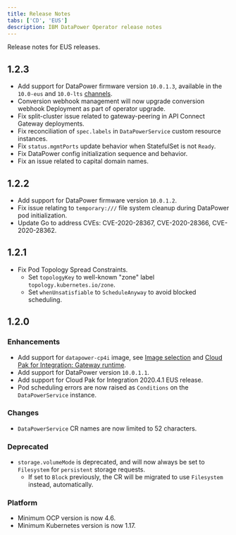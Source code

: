 ```yaml
---
title: Release Notes
tabs: ['CD', 'EUS']
description: IBM DataPower Operator release notes
---
```


<PageDescription>

Release notes for EUS releases.

</PageDescription>

## 1.2.3

- Add support for DataPower firmware version `10.0.1.3`, available in the `10.0-eus` and `10.0-lts` [channels](/apis/datapowerservice/v1beta2#channels).
- Conversion webhook management will now upgrade conversion webhook Deployment as part of operator upgrade.
- Fix split-cluster issue related to gateway-peering in API Connect Gateway deployments.
- Fix reconciliation of `spec.labels` in `DataPowerService` custom resource instances.
- Fix `status.mgmtPorts` update behavior when StatefulSet is not `Ready`.
- Fix DataPower config initialization sequence and behavior.
- Fix an issue related to capital domain names.

## 1.2.2

- Add support for DataPower firmware version `10.0.1.2`.
- Fix issue relating to `temporary:///` file system cleanup during DataPower pod initialization.
- Update Go to address CVEs: CVE-2020-28367, CVE-2020-28366, CVE-2020-28362.

## 1.2.1

- Fix Pod Topology Spread Constraints.
  - Set `topologyKey` to well-known "zone" label `topology.kubernetes.io/zone`.
  - Set `whenUnsatisfiable` to `ScheduleAnyway` to avoid blocked scheduling.

## 1.2.0

### Enhancements

- Add support for `datapower-cp4i` image, see [Image selection](/features/entitled-registry#image-selection) and [Cloud Pak for Integration: Gateway runtime](https://www.ibm.com/support/knowledgecenter/SS9H2Y_10.0/com.ibm.dp.doc/icp4i.html).
- Add support for DataPower version `10.0.1.1`.
- Add support for Cloud Pak for Integration 2020.4.1 EUS release.
- Pod scheduling errors are now raised as `Conditions` on the `DataPowerService` instance.

### Changes

- `DataPowerService` CR names are now limited to 52 characters.

### Deprecated

- `storage.volumeMode` is deprecated, and will now always be set to `Filesystem` for `persistent` storage requests.
  - If set to `Block` previously, the CR will be migrated to use `Filesystem` instead, automatically.

### Platform

- Minimum OCP version is now 4.6.
- Minimum Kubernetes version is now 1.17.
